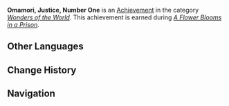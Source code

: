 {{Achievement Infobox
|title        = 
|id           = 84041
|order id     = 5020
|category     = Wonders of the World
|description  = Complete the "three small wishes."
|requirements = Earned during ''[[A Flower Blooms in a Prison]].''
|primogems    = 5
|tracking     = 
|hidden       = 1
|quest        = The Immovable God and the Eternal Euthymia
|type         = Quest
}}
'''Omamori, Justice, Number One''' is an [[Achievement]] in the category ''[[Wonders of the World]]''. This achievement is earned during ''[[A Flower Blooms in a Prison]].''
<!--
==Trivia==

==Video Guides==
{{EVT
|video1   = 
|caption1 = 
}}
-->
==Other Languages==
{{Other Languages|default_hidden=1
|en      = Omamori, Justice, Number One
|zhs     = 御守、仁义、天下一
|zhs_rm  = Yù Shǒu, Rényì, Tiānxià Yī
|zht     = 御守、仁義、天下——
|zht_rm  = Yù Shǒu, Rényì, Tiānxià Yī
|ja      = 御守り、仁義、天下一
|ja_rm   = Omamori, Jingi, Tenkaichi
|ko      = 부적, 인의, 천하
|ko_rm   = 
|es      = Amuletos, justicia y unidad
|fr      = Omamori, justice et unicité
|ru      = Омамори, доброта, превосходство
|th      = เครื่องราง เมตตาธรรม ที่หนึ่ง
|th_rm   = 
|vi      = Bùa hộ mệnh, nhân nghĩa, thiên hạ
|de      = Omamori, Gerechtigkeit, Nummer eins
|id      = Omamori, Keadilan, dan Kebajikan
|pt      = Omamori, Justiça, Número Um
}}

==Change History==
{{Change History|2.0}}
<!--
==References==
{{Reflist}}
-->
==Navigation==
{{Achievement Navbox|Wonders of the World|Quest}}